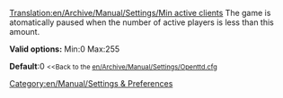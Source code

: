 [[Translation:en/Archive/Manual/Settings/Min active clients]]
[[Category:en/Manual/Settings & Preferences]]
The game is atomatically paused when the number of active players is less than this amount.

'''Valid options:''' Min:0 Max:255

'''Default''':0
<small><<Back to the [[en/Archive/Manual/Settings/Openttd.cfg]]</small>